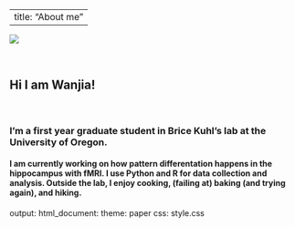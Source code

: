 
---
title: "About me"
---

![](3.jpg)

\

## Hi I am Wanjia!

\

### I'm a first year graduate student in Brice Kuhl's lab at the University of Oregon.


#### I am currently working on how pattern differentation happens in the hippocampus with fMRI. I use Python and R for data collection and analysis. Outside the lab, I enjoy cooking, (failing at) baking (and trying again), and hiking.


output:
  html_document:
    theme: paper
    css: style.css